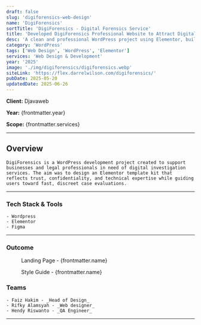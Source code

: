 ```yaml
---
draft: false
slug: 'digiforensics-web-design'
name: 'DigiForensics'
sortTitle: 'DigiForensics - Digital Forensics Service'
title: 'Developed DigiForensics Professional Website to Attract Digital Forensics Clients'
desc: 'A clean and professional WordPress project using Elementor, built as a secure template kit for digital forensics and cyber investigation services.'
category: 'WordPress'
tags: ['Web Design', 'WordPress', 'Elementor']
services: 'Web Design & Development'
year: '2025'
image: './img/digiforensics/digiforensics.webp'
siteLink: 'https://flex.darrelwilson.com/digiforensics/'
pubDate: 2025-05-20
updatedDate: 2025-06-26
---
```



**Client:** Djavaweb

**Year:** {frontmatter.year}

**Scope:** {frontmatter.services}

---

## Overview

    DigiForensics is a WordPress development project created to support businesses and legal professionals in need of digital investigation services. The aim was to design an Elementor template kit that reflects trust, confidentiality, and technical expertise while guiding users toward fast, discreet case evaluations.

---

### Tech Stack & Tools

    - Wordpress
    - Elementor
    - Figma

---

### Outcome

<figure>
  <Picture
    src={landingPage}
    alt='high fidelity design'
    formats={['avif', 'webp']}
  />
  <figcaption class='text-center'>Landing Page - {frontmatter.name}</figcaption>
</figure>

<figure>
  <Picture
    src={styleGuide}
    alt='high fidelity design'
    formats={['avif', 'webp']}
  />
  <figcaption class='text-center'>Style Guide - {frontmatter.name}</figcaption>
</figure>



### Teams

    - Faiz Hakim - _Head of Design_
    - Rifky Alamsyah - _Web designer_
    - Hendy Riswanto - _QA Engineer_
---
